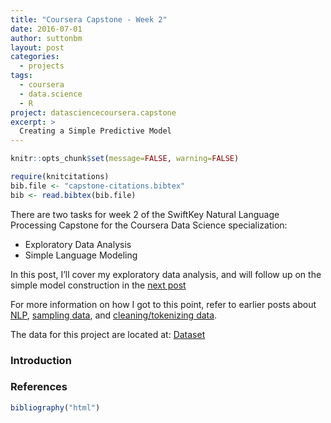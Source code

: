 ```yaml
---
title: "Coursera Capstone - Week 2"
date: 2016-07-01
author: suttonbm
layout: post
categories:
  - projects
tags:
  - coursera
  - data.science
  - R
project: datasciencecoursera.capstone
excerpt: >
  Creating a Simple Predictive Model
---
```


```r
knitr::opts_chunk$set(message=FALSE, warning=FALSE)

require(knitcitations)
bib.file <- "capstone-citations.bibtex"
bib <- read.bibtex(bib.file)
```

There are two tasks for week 2 of the SwiftKey Natural Language Processing Capstone for the Coursera Data Science specialization:

  * Exploratory Data Analysis
  * Simple Language Modeling

In this post, I'll cover my exploratory data analysis, and will follow up on the simple model construction in the [next post]({{ base.url }}/2016/07/nlp_simple_model/)

For more information on how I got to this point, refer to earlier posts about [NLP]({{ base.url }}/2016/06/nlp_intro/), [sampling data]({{ base.url }}/2016/06/sampling_data/), and [cleaning/tokenizing data]({{ base.url }}/2016/06/tokenize_clean_data/).

The data for this project are located at: [Dataset](https://d396qusza40orc.cloudfront.net/dsscapstone/dataset/Coursera-SwiftKey.zip)

### Introduction



### References
```r
bibliography("html")
```
